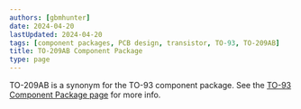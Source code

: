 ```yaml
---
authors: [gbmhunter]
date: 2024-04-20
lastUpdated: 2024-04-20
tags: [component packages, PCB design, transistor, TO-93, TO-209AB]
title: TO-209AB Component Package
type: page
---
```


TO-209AB is a synonym for the TO-93 component package. See the [TO-93 Component Package page](/pcb-design/component-packages/to-93-component-package/) for more info.
